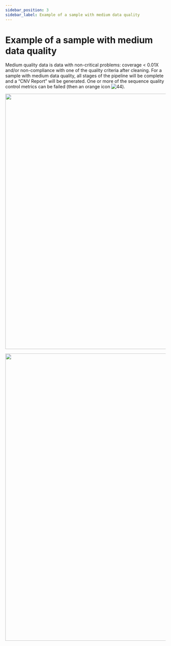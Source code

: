 ```yaml
---
sidebar_position: 3
sidebar_label: Example of a sample with medium data quality
---
```


# Example of a sample with medium data quality

Medium quality data is data with non-critical problems: coverage &lt; 0.01X and/or non-compliance with one of the quality criteria after cleaning.
For a sample with medium data quality, all stages of the pipeline will be complete and a “CNV Report” will be generated.
One or more of the sequence quality control metrics can be failed (then an orange icon ![44](/img/eng/44-warning-status.png)).

<p align="center">
<img src={require('/img/eng/45-main-page-medium-data-quality.png').default} width="800"/>
</p>


<SpecialMarks mark="there are non-critical problems with data quality" sample=" of the sample" />

<p align="center">
<img src={require('/img/eng/46-cnv-report-medium-quality-data.png').default} width="900"/>
</p>
